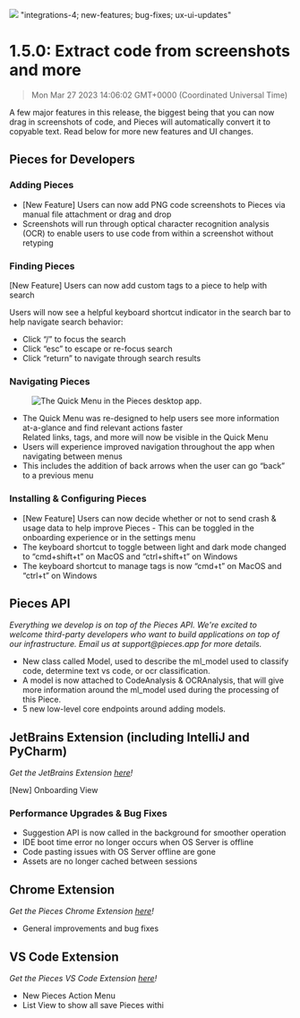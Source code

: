 ![](https://uploads-ssl.webflow.com/6143afec68f555387049efb3/630d622093e00adec2c9e7a0_ezgif_com-gif-maker3_a8dfb8d2217fb554323f22d0f06b607a_2000.png)
"integrations-4; new-features; bug-fixes; ux-ui-updates"
# 1.5.0: Extract code from screenshots and more
> Mon Mar 27 2023 14:06:02 GMT+0000 (Coordinated Universal Time)
<p>A few major features in this release, the biggest being that you can now drag in screenshots of code, and Pieces will
    automatically convert it to copyable text. Read below for more new features and UI changes.</p><h2 id="9fihi">Pieces
    for Developers</h2><h3 id="4ftth">Adding Pieces</h3><ul>
    <li>[New Feature] Users can now add PNG code screenshots to Pieces via manual file attachment or drag and drop</li>
    <li>Screenshots will run through optical character recognition analysis (OCR) to enable users to use code from
        within a screenshot without retyping
    </li>
</ul><h3 id="8qan7">Finding Pieces</h3><p>[New Feature] Users can now add custom tags to a piece to help with search</p>
<p>Users will now see a helpful keyboard shortcut indicator in the search bar to help navigate search behavior: </p><ul>
    <li>Click “/” to focus the search</li>
    <li>Click “esc” to escape or re-focus search</li>
    <li>Click “return” to navigate through search results</li>
</ul><h3 id="s4cm">Navigating Pieces</h3><figure class="w-richtext-figure-type-image w-richtext-align-center"
                                                 data-rt-type="image" data-rt-align="center">
    <div><img alt="The Quick Menu in the Pieces desktop app."
              src="https://uploads-ssl.webflow.com/6143afec68f555387049efb3/630d622293e00ac51dc9e9af_ezgif_com-gif-maker1_0a9cc53f737d3848155510f351b95964_800.png"/>
    </div>
</figure><ul>
    <li>The Quick Menu was re-designed to help users see more information at-a-glance and find relevant actions
        faster<br/>Related links, tags, and more will now be visible in the Quick Menu
    </li>
    <li>Users will experience improved navigation throughout the app when navigating between menus</li>
    <li>This includes the addition of back arrows when the user can go “back” to a previous menu</li>
</ul><h3 id="452vg">Installing &amp; Configuring Pieces</h3><ul>
    <li>[New Feature] Users can now decide whether or not to send crash &amp; usage data to help improve Pieces - This
        can be toggled in the onboarding experience or in the settings menu
    </li>
    <li>The keyboard shortcut to toggle between light and dark mode changed to “cmd+shift+t” on MacOS and “ctrl+shift+t”
        on Windows
    </li>
    <li>The keyboard shortcut to manage tags is now “cmd+t” on MacOS and “ctrl+t” on Windows</li>
</ul><h2 id="7jha3">Pieces API</h2><p><em>Everything we develop is on top of the Pieces API. We&#x27;re excited to
    welcome third-party developers who want to build applications on top of our infrastructure. Email us at
    support@pieces.app for more details.</em></p><ul>
    <li>New class called Model, used to describe the ml_model used to classify code, determine text vs code, or ocr
        classification.
    </li>
    <li>A model is now attached to CodeAnalysis &amp; OCRAnalysis, that will give more information around the ml_model
        used during the processing of this Piece.
    </li>
    <li>5 new low-level core endpoints around adding models.</li>
</ul><h2 id="aigop">JetBrains Extension (including IntelliJ and PyCharm)</h2><p><em>Get the JetBrains Extension <a
    href="https://plugins.jetbrains.com/plugin/17328-pieces" target="_blank" rel="noopener noreferrer">here</a>!</em>
</p><p>[New] Onboarding View</p><h3 id="d0l6f">Performance Upgrades &amp; Bug Fixes</h3><ul>
    <li>Suggestion API is now called in the background for smoother operation</li>
    <li>IDE boot time error no longer occurs when OS Server is offline</li>
    <li>Code pasting issues with OS Server offline are gone</li>
    <li>Assets are no longer cached between sessions</li>
</ul><h2 id="a0kur">Chrome Extension</h2><p><em>Get the Pieces Chrome Extension <a
    href="https://chrome.google.com/webstore/detail/pieces/igbgibhbfonhmjlechmeefimncpekepm?hl=en" target="_blank"
    rel="noopener noreferrer">here</a>!</em></p><ul>
    <li>General improvements and bug fixes</li>
</ul><h2 id="9cv80">VS Code Extension</h2><p><em>Get the Pieces VS Code Extension <a
    href="https://marketplace.visualstudio.com/items?itemName=MeshIntelligentTechnologiesInc.pieces-vscode"
    target="_blank" rel="noopener noreferrer">here</a>!</em></p><ul>
    <li>New Pieces Action Menu</li>
<li>List View to show all save Pieces withi
